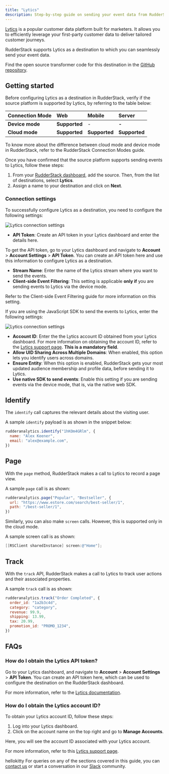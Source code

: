 ```yaml
---
title: "Lytics"
description: Step-by-step guide on sending your event data from RudderStack to Lytics.
---
```


[Lytics](https://www.lytics.com/) is a popular customer data platform built for marketers. It allows you to efficiently leverage your first-party customer data to deliver tailored customer journeys.

RudderStack supports Lytics as a destination to which you can seamlessly send your event data.

<div class="infoBlock">
Find the open source transformer code for this destination in the <a href="https://github.com/rudderlabs/rudder-transformer/tree/master/v0/destinations/lytics">GitHub repository</a>.
</div>

## Getting started

Before configuring Lytics as a destination in RudderStack, verify if the source platform is supported by Lytics, by referring to the table below:

| **Connection Mode** | **Web**       | **Mobile**    | **Server**    |
| :------------------ | :------------ | :------------ | :------------ |
| **Device mode**     | **Supported** | -             | **-**         |
| **Cloud mode**      | **Supported** | **Supported** | **Supported** |

<div class="infoBlock">
To know more about the difference between cloud mode and device mode in RudderStack, refer to the <Link to="/destinations/rudderstack-connection-modes/">RudderStack Connection Modes</Link> guide.
</div>

Once you have confirmed that the source platform supports sending events to Lytics, follow these steps:

1. From your [RudderStack dashboard](https://app.rudderstack.com/), add the source. Then, from the list of destinations, select **Lytics**.
2. Assign a name to your destination and click on **Next**.

### Connection settings

To successfully configure Lytics as a destination, you need to configure the following settings:

<img src="../../assets/event-stream-destinations/lytics-connection-settings-1.png" alt="Lytics connection settings" />

- **API Token**: Create an API token in your Lytics dashboard and enter the details here.

<div class="infoBlock">

To get the API token, go to your Lytics dashboard and navigate to <strong>Account</strong> &gt; <strong>Account Settings</strong> &gt; <strong>API Token</strong>. You can create an API token here and use this information to configure Lytics as a destination.
</div>

- **Stream Name**: Enter the name of the Lytics stream where you want to send the events.
- **Client-side Event Filtering**: This setting is applicable **only if** you are sending events to Lytics via the device mode. 

<div class="infoBlock">
  
Refer to the <Link to="/sources/sdks/event-filtering/">Client-side Event Filtering</Link> guide for more information on this setting.
</div>

If you are using the JavaScript SDK to send the events to Lytics, enter the following settings:

<img src="../../assets/event-stream-destinations/lytics-connection-settings-2.png" alt="Lytics connection settings" />

- **Account ID**: Enter the the Lytics account ID obtained from your Lytics dashboard. For more information on obtaining the account ID, refer to the [Lytics support page](https://support.lytics.com/hc/en-us/articles/115001231351-How-do-I-find-my-Lytics-account-ID-). **This is a mandatory field**.
- **Allow UID Sharing Across Multiple Domains**: When enabled, this option lets you identify users across domains.
- **Ensure Entity**: When this option is enabled, RudderStack gets your most updated audience membership and profile data, before sending it to Lytics.
- **Use native SDK to send events**: Enable this setting if you are sending events via the device mode, that is, via the native web SDK.

## Identify

The <Link to="/event-spec/standard-events/identify">`identify`</Link> call captures the relevant details about the visiting user.

A sample `identify` payload is as shown in the snippet below:

```javascript
rudderanalytics.identify("1hKOm4GRlm", {
  name: "Alex Keener",
  email: "alex@example.com",
})
```

## Page

With the <Link to="/event-spec/standard-events/page">`page`</Link> method, RudderStack makes a call to Lytics to record a page view.

A sample `page` call is as shown:

```javascript
rudderanalytics.page("Popular", "Bestseller", {
  url: "https://www.estore.com/search/best-seller/1",
  path: "/best-seller/1",
})
```

Similarly, you can also make <Link to="/event-spec/standard-events/screen/">`screen`</Link> calls. However, this is supported only in the <Link to="/destinations/rudderstack-connection-modes/#cloud-mode">cloud mode</Link>.

A sample screen call is as shown:

```objectivec
[[RSClient sharedInstance] screen:@"Home"];
```

## Track

With the <Link to="/event-spec/standard-events/track">`track`</Link> API, RudderStack makes a call to Lytics to track user actions and their associated properties.

A sample `track` call is as shown:

```javascript
rudderanalytics.track("Order Completed", {
  order_id: "1a2b3c4d",
  category: "category",
  revenue: 99.9,
  shipping: 13.99,
  tax: 20.99,
  promotion_id: "PROMO_1234",
})
```

## FAQs

### How do I obtain the Lytics API token?

Go to your Lytics dashboard, and navigate to **Account** > **Account Settings** > **API Token**. You can create an API token here, which can be used to configure the destination on the RudderStack dashboard.

For more information, refer to the [Lytics documentation](https://learn.lytics.com/documentation/product/features/account-management/managing-api-tokens#managing-api-tokens).

### How do I obtain the Lytics account ID?

To obtain your Lytics account ID, follow these steps:

1. Log into your Lytics dashboard.
2. Click on the account name on the top right and go to **Manage Accounts**.

Here, you will see the account ID associated with your Lytics account.

For more information, refer to this [Lytics support page](https://support.lytics.com/hc/en-us/articles/115001231351-How-do-I-find-my-Lytics-account-ID-).

hellokitty
For queries on any of the sections covered in this guide, you can [contact us](mailto:%20docs@rudderstack.com) or start a conversation in our [Slack](https://rudderstack.com/join-rudderstack-slack-community) community.
